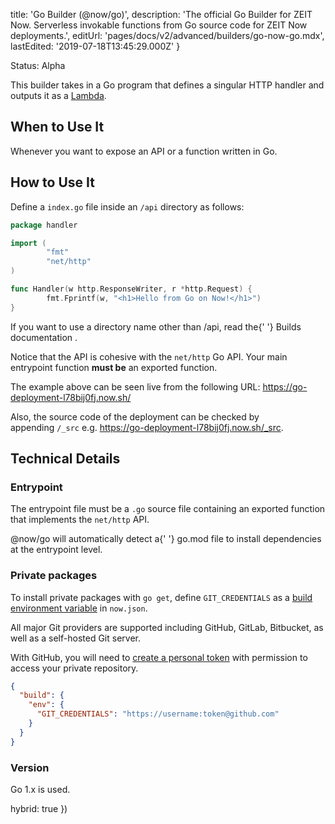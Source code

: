 
  title: 'Go Builder (@now/go)',
  description:
    'The official Go Builder for ZEIT Now. Serverless invokable functions from Go source code for ZEIT Now deployments.',
  editUrl: 'pages/docs/v2/advanced/builders/go-now-go.mdx',
  lastEdited: '2019-07-18T13:45:29.000Z'
}

<Tag>Status: Alpha</Tag>

This builder takes in a Go program that defines a singular HTTP handler and outputs it as a [Lambda](/docs/v2/deployments/concepts/lambdas).

## When to Use It

Whenever you want to expose an API or a function written in Go.

## How to Use It

Define a `index.go` file inside an `/api` directory as follows:

```go
package handler

import (
        "fmt"
        "net/http"
)

func Handler(w http.ResponseWriter, r *http.Request) {
        fmt.Fprintf(w, "<h1>Hello from Go on Now!</h1>")
}
```

<Note>
  If you want to use a directory name other than <InlineCode>/api</InlineCode>,
  read the{' '}
  <GenericLink href="/docs/v2/advanced/builds">
    Builds documentation
  </GenericLink>
  .
</Note>

Notice that the API is cohesive with the `net/http` Go API. Your main entrypoint function **must be** an exported function.

The example above can be seen live from the following URL: <https://go-deployment-l78bij0fj.now.sh/>

Also, the source code of the deployment can be checked by appending `/_src` e.g. <https://go-deployment-l78bij0fj.now.sh/_src>.

## Technical Details

### Entrypoint

The entrypoint file must be a `.go` source file containing an exported function that implements the `net/http` API.

<Note>
  <InlineCode>@now/go</InlineCode> will automatically detect a{' '}
  <InlineCode>go.mod</InlineCode> file to install dependencies at the entrypoint
  level.
</Note>

### Private packages

To install private packages with `go get`, define `GIT_CREDENTIALS` as a [build environment variable](/docs/v2/deployments/configuration#build-env) in `now.json`.

All major Git providers are supported including GitHub, GitLab, Bitbucket, as well as a self-hosted Git server.

With GitHub, you will need to [create a personal token](https://github.com/settings/tokens) with permission to access your private repository.

```json
{
  "build": {
    "env": {
      "GIT_CREDENTIALS": "https://username:token@github.com"
    }
  }
}
```

### Version

Go 1.x is used.

  hybrid: true
})
